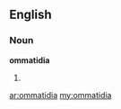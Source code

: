 ==English==
===Noun===
'''ommatidia'''

# {{plural of|[[ommatidium]]}}

[[ar:ommatidia]]
[[my:ommatidia]]